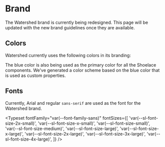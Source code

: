 
<Meta title="Brand" />

# Brand

The Watershed brand is currently being redesigned. This page will be updated with the new brand guidelines once they are available.

## Colors

Watershed currently uses the following colors in its branding:

<ColorPalette>
  <ColorItem
    title="Primary"
    subtitle="Pink"
    colors={{ Pink: 'rgb(var(--primary))' }}
  />
  <ColorItem
    title="Secondary"
    subtitle="Blue"
    colors={{ Blue: 'rgb(var(--secondary))' }}
  />
</ColorPalette>

The blue color is also being used as the primary color for all the Shoelace components.
We've generated a color scheme based on the blue color that is used as custom properties.

<ColorPalette>
  <ColorItem
    title="Primary"
    subtitle="--sl-primary-50"
    colors={['var(--sl-color-primary-50)']}
  />
  <ColorItem
    title="Primary"
    subtitle="--sl-primary-100"
    colors={['var(--sl-color-primary-100)']}
  />
  <ColorItem
    title="Primary"
    subtitle="--sl-primary-200"
    colors={['var(--sl-color-primary-200)']}
  />
  <ColorItem
    title="Primary"
    subtitle="--sl-primary-300"
    colors={['var(--sl-color-primary-300)']}
  />
  <ColorItem
    title="Primary"
    subtitle="--sl-primary-400"
    colors={['var(--sl-color-primary-400)']}
  />
  <ColorItem
    title="Primary"
    subtitle="--sl-primary-500"
    colors={['var(--sl-color-primary-500)']}
  />
  <ColorItem
    title="Primary"
    subtitle="--sl-primary-600"
    colors={['var(--sl-color-primary-600)']}
  />
  <ColorItem
    title="Primary"
    subtitle="--sl-primary-700"
    colors={['var(--sl-color-primary-700)']}
  />
  <ColorItem
    title="Primary"
    subtitle="--sl-primary-800"
    colors={['var(--sl-color-primary-800)']}
  />
  <ColorItem
    title="Primary"
    subtitle="--sl-primary-900"
    colors={['var(--sl-color-primary-900)']}
  />
  <ColorItem
    title="Primary"
    subtitle="--sl-primary-950"
    colors={['var(--sl-color-primary-950)']}
  />
</ColorPalette>

## Fonts

Currently, Arial and regular `sans-serif` are used as the font for the Watershed brand.

<Typeset
  fontFamily="var(--font-family-sans)"
  fontSizes={[
    'var(--sl-font-size-2x-small)',
    'var(--sl-font-size-x-small)',
    'var(--sl-font-size-small)',
    'var(--sl-font-size-medium)',
    'var(--sl-font-size-large)',
    'var(--sl-font-size-x-large)',
    'var(--sl-font-size-2x-large)',
    'var(--sl-font-size-3x-large)',
    'var(--sl-font-size-4x-large)',
  ]}
/>
